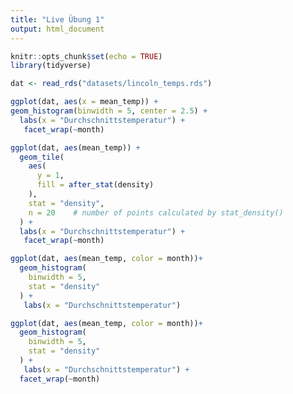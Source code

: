 ```yaml
---
title: "Live Übung 1"
output: html_document
---
```


```r
knitr::opts_chunk$set(echo = TRUE)
library(tidyverse)

dat <- read_rds("datasets/lincoln_temps.rds")
```

```r
ggplot(dat, aes(x = mean_temp)) +
geom_histogram(binwidth = 5, center = 2.5) +
  labs(x = "Durchschnittstemperatur") +
   facet_wrap(~month)
```

```r
ggplot(dat, aes(mean_temp)) +
  geom_tile(
    aes(
      y = 1, 
      fill = after_stat(density)  
    ),
    stat = "density",
    n = 20    # number of points calculated by stat_density() 
  ) +
  labs(x = "Durchschnittstemperatur") +
   facet_wrap(~month)
```

```r
ggplot(dat, aes(mean_temp, color = month))+
  geom_histogram(
    binwidth = 5,
    stat = "density"
  ) +
   labs(x = "Durchschnittstemperatur")
```
```r
ggplot(dat, aes(mean_temp, color = month))+
  geom_histogram(
    binwidth = 5,
    stat = "density"
  ) +
   labs(x = "Durchschnittstemperatur") +
  facet_wrap(~month)
```


